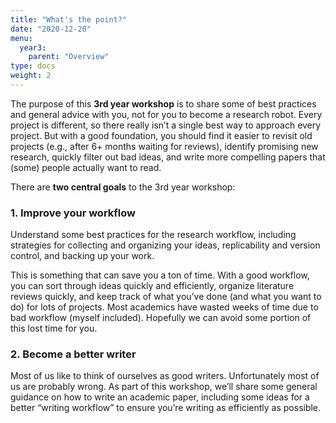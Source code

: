 ```yaml
---
title: "What's the point?"
date: "2020-12-20"
menu:
  year3:
    parent: "Overview"
type: docs
weight: 2
---
```


The purpose of this **3rd year workshop** is to share some of best practices and general advice with you, not for you to become a research robot. Every project is different, so there really isn't a single best way to approach every project. But with a good foundation, you should find it easier to revisit old projects (e.g., after 6+ months waiting for reviews), identify promising new research, quickly filter out bad ideas, and write more compelling papers that (some) people actually want to read.

There are **two central goals** to the 3rd year workshop:

### 1. Improve your workflow
Understand some best practices for the research workflow, including strategies for collecting and organizing your ideas, replicability and version control, and backing up your work.

This is something that can save you a ton of time. With a good workflow, you can sort through ideas quickly and efficiently, organize literature reviews quickly, and keep track of what you've done (and what you want to do) for lots of projects. Most academics have wasted weeks of time due to bad workflow (myself included). Hopefully we can avoid some portion of this lost time for you.

### 2. Become a better writer
Most of us like to think of ourselves as good writers. Unfortunately most of us are probably wrong. As part of this workshop, we'll share some general guidance on how to write an academic paper, including some ideas for a better "writing workflow" to ensure you're writing as efficiently as possible.
